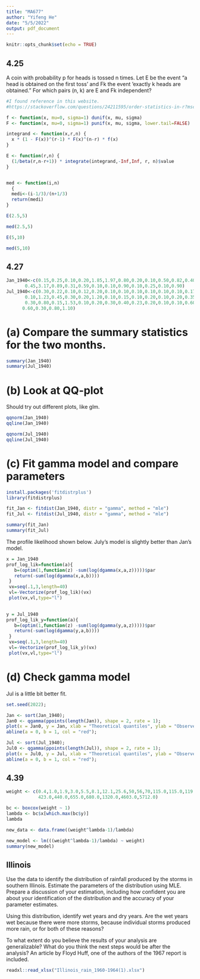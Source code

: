 ```yaml
---
title: "MA677"
author: "Yifeng He"
date: "5/5/2022"
output: pdf_document
---
```


```r
knitr::opts_chunk$set(echo = TRUE)
```

## 4.25
A coin with probability p for heads is tossed n times. Let E be the event “a head is obtained on the first toss’ and Fk the event ‘exactly k heads are obtained.” For which pairs (n, k) are E and Fk independent?

```r
#I found reference in this website.
#https://stackoverflow.com/questions/24211595/order-statistics-in-r?msclkid=fd6683dac5671

f <- function(x, mu=0, sigma=1) dunif(x, mu, sigma)
F <- function(x, mu=0, sigma=1) punif(x, mu, sigma, lower.tail=FALSE)

integrand <- function(x,r,n) {
  x * (1 - F(x))^(r-1) * F(x)^(n-r) * f(x)
}

E <- function(r,n) {
  (1/beta(r,n-r+1)) * integrate(integrand,-Inf,Inf, r, n)$value
}


med <- function(i,n)
  { 
  medi<-(i-1/3)/(n+1/3) 
  return(medi)
}

E(2.5,5)

med(2.5,5)

E(5,10)

med(5,10)
```

## 4.27

```r
Jan_1940<-c(0.15,0.25,0.10,0.20,1.85,1.97,0.80,0.20,0.10,0.50,0.82,0.40,1.80,0.20,1.12,1.83,
       0.45,3.17,0.89,0.31,0.59,0.10,0.10,0.90,0.10,0.25,0.10,0.90)
Jul_1940<-c(0.30,0.22,0.10,0.12,0.20,0.10,0.10,0.10,0.10,0.10,0.10,0.17,0.20,2.80,0.85,0.10,
       0.10,1.23,0.45,0.30,0.20,1.20,0.10,0.15,0.10,0.20,0.10,0.20,0.35,0.62,0.20,1.22,
       0.30,0.80,0.15,1.53,0.10,0.20,0.30,0.40,0.23,0.20,0.10,0.10,0.60,0.20,0.50,0.15,
      0.60,0.30,0.80,1.10)
```

# (a) Compare the summary statistics for the two months.
```r
summary(Jan_1940)
summary(Jul_1940)
```

# (b) Look at QQ-plot
Should try out different plots, like glm.
```r
qqnorm(Jan_1940)
qqline(Jan_1940)

qqnorm(Jul_1940)
qqline(Jul_1940)
```

# (c) Fit gamma model and compare parameters
```r
install.packages('fitdistrplus')
library(fitdistrplus)

fit_Jan <- fitdist(Jan_1940, distr = "gamma", method = "mle")
fit_Jul <- fitdist(Jul_1940, distr = "gamma", method = "mle")

summary(fit_Jan)
summary(fit_Jul)
```
The profile likelihood shown below. July's model is slightly better than Jan's model.
```r
x = Jan_1940 
prof_log_lik=function(a){
   b=(optim(1,function(z) -sum(log(dgamma(x,a,z)))))$par
   return(-sum(log(dgamma(x,a,b))))
 }
 vx=seq(.1,3,length=40)
 vl=-Vectorize(prof_log_lik)(vx)
 plot(vx,vl,type="l")

 
y = Jul_1940 
prof_log_lik_y=function(a){
   b=(optim(1,function(z) -sum(log(dgamma(y,a,z)))))$par
   return(-sum(log(dgamma(y,a,b))))
 }
 vx=seq(.1,3,length=40)
 vl=-Vectorize(prof_log_lik_y)(vx)
 plot(vx,vl,type="l")
```


# (d) Check gamma model
Jul is a little bit better fit.
```r
set.seed(2022);

Jan <- sort(Jan_1940);
Jan0 <- qgamma(ppoints(length(Jan)), shape = 2, rate = 1);
plot(x = Jan0, y = Jan, xlab = "Theoretical quantiles", ylab = "Observed quantiles");
abline(a = 0, b = 1, col = "red");

Jul <- sort(Jul_1940);
Jul0 <- qgamma(ppoints(length(Jul)), shape = 2, rate = 1);
plot(x = Jul0, y = Jul, xlab = "Theoretical quantiles", ylab = "Observed quantiles");
abline(a = 0, b = 1, col = "red");
```


## 4.39
```r
weight <- c(0.4,1.0,1.9,3.0,5.5,8.1,12.1,25.6,50,56,70,115.0,115.0,119.5,154.5,157,175.0,179.0,180.0,406.0,419.0,
            423.0,440.0,655.0,680.0,1320.0,4603.0,5712.0)

bc <- boxcox(weight ~ 1)
lambda <- bc$x[which.max(bc$y)]
lambda

new_data <- data.frame((weight^lambda-1)/lambda)

new_model <- lm(((weight^lambda-1)/lambda) ~ weight)
summary(new_model)
```


## Illinois
Use the data to identify the distribution of rainfall produced by the storms in southern Illinois. Estimate the parameters of the distribution using MLE. Prepare a discussion of your estimation, including how confident you are about your identification of the distribution and the accuracy of your parameter estimates.

Using this distribution, identify wet years and dry years. Are the wet years wet because there were more storms, because individual storms produced more rain, or for both of these reasons?

To what extent do you believe the results of your analysis are generalizable? What do you think the next steps would be after the analysis? An article by Floyd Huff, one of the authors of the 1967 report is included.
```r
readxl::read_xlsx("Illinois_rain_1960-1964(1).xlsx")


```
